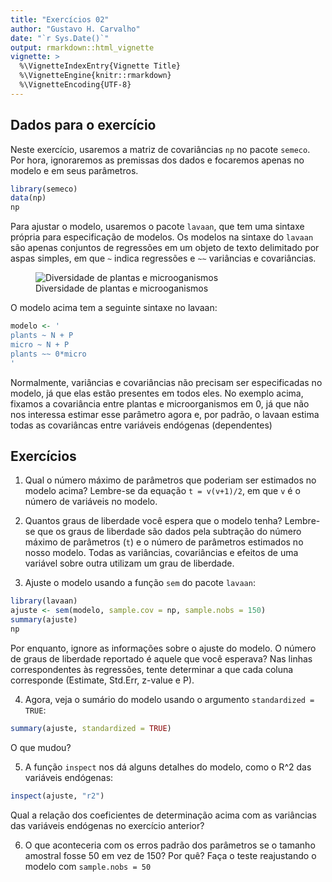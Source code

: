 ```yaml
---
title: "Exercícios 02"
author: "Gustavo H. Carvalho"
date: "`r Sys.Date()`"
output: rmarkdown::html_vignette
vignette: >
  %\VignetteIndexEntry{Vignette Title}
  %\VignetteEngine{knitr::rmarkdown}
  %\VignetteEncoding{UTF-8}
---
```


## Dados para o exercício

Neste exercício, usaremos a matriz de covariâncias `np` no pacote `semeco`. Por 
hora, ignoraremos as premissas dos dados e focaremos apenas no modelo e em seus 
parâmetros.

```r
library(semeco)
data(np)
np
```

Para ajustar o modelo, usaremos o pacote `lavaan`, que tem uma sintaxe própria para
especificação de modelos. Os modelos na sintaxe do `lavaan` são apenas conjuntos de regressões
em um objeto de texto delimitado por aspas simples, em que `~` indica regressões e `~~` variâncias e covariâncias.

![Diversidade de plantas e microoganismos](`r system.file("extdata", "np.png", package = "semeco")`)

O modelo acima tem a seguinte sintaxe no lavaan:
```r
modelo <- '
plants ~ N + P
micro ~ N + P
plants ~~ 0*micro
'
```

Normalmente, variâncias e covariâncias não precisam ser especificadas no modelo, já que
elas estão presentes em todos eles. No exemplo acima, fixamos a covariância entre plantas
e microorganismos em 0, já que não nos interessa estimar esse parâmetro agora e, por padrão,
o lavaan estima todas as covariâncas entre variáveis endógenas (dependentes)

## Exercícios

1. Qual o número máximo de parâmetros que poderiam ser estimados no modelo acima? Lembre-se
da equação `t = v(v+1)/2`, em que `v` é o número de variáveis no modelo.

2. Quantos graus de liberdade você espera que o modelo tenha? Lembre-se que os graus de liberdade são
dados pela subtração do número máximo de parâmetros (`t`) e o número de parâmetros estimados no nosso modelo.
Todas as variâncias, covariâncias e efeitos de uma variável sobre outra utilizam um grau de liberdade.

3. Ajuste o modelo usando a função `sem` do pacote `lavaan`:
```r
library(lavaan)
ajuste <- sem(modelo, sample.cov = np, sample.nobs = 150)
summary(ajuste)
np
```
Por enquanto, ignore as informações sobre o ajuste do modelo. O número de graus de liberdade 
reportado é aquele que você esperava? Nas linhas correspondentes às regressões, tente determinar
a que cada coluna corresponde (Estimate, Std.Err, z-value e P). 

4. Agora, veja o sumário do modelo usando o argumento `standardized = TRUE`:
```r
summary(ajuste, standardized = TRUE)
```
O que mudou?

5. A função `inspect` nos dá alguns detalhes do modelo, como o R^2 das variáveis
endógenas:
```r
inspect(ajuste, "r2")
```
Qual a relação dos coeficientes de determinação acima com as variâncias das variáveis endógenas
no exercício anterior?

6. O que aconteceria com os erros padrão dos parâmetros se o tamanho amostral fosse 50 em vez de 150? Por quê? Faça o teste reajustando o modelo com `sample.nobs = 50` 


